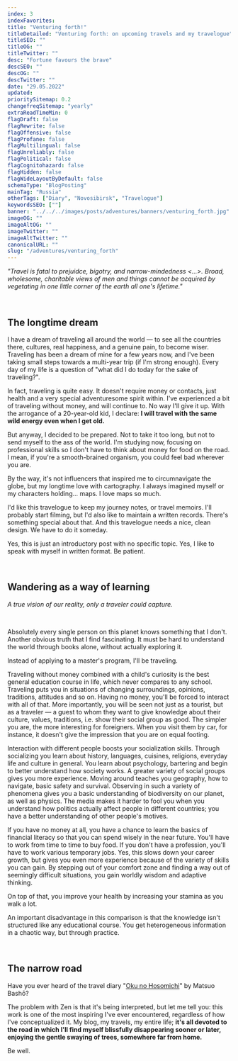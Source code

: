 ```yaml
---
index: 3
indexFavorites:
title: "Venturing forth!"
titleDetailed: "Venturing forth: on upcoming travels and my travelogue"
titleSEO: ""
titleOG: ""
titleTwitter: ""
desc: "Fortune favours the brave"
descSEO: ""
descOG: ""
descTwitter: ""
date: "29.05.2022"
updated:
prioritySitemap: 0.2
changefreqSitemap: "yearly"
extraReadTimeMin: 0
flagDraft: false
flagRewrite: false
flagOffensive: false
flagProfane: false
flagMultilingual: false
flagUnreliably: false
flagPolitical: false
flagCognitohazard: false
flagHidden: false
flagWideLayoutByDefault: false
schemaType: "BlogPosting"
mainTag: "Russia"
otherTags: ["Diary", "Novosibirsk", "Travelogue"]
keywordsSEO: [""]
banner: "../../../images/posts/adventures/banners/venturing_forth.jpg"
imageOG: ""
imageAltOG: ""
imageTwitter: ""
imageAltTwitter: ""
canonicalURL: ""
slug: "/adventures/venturing_forth"
---
```


*"Travel is fatal to prejuidce, bigotry, and narrow-mindedness \<...\>. Broad, wholesome, charitable views of men and things cannot be acquired by vegetating in one little corner of the earth all one's lifetime."*

<br/>

## The longtime dream

I have a dream of traveling all around the world — to see all the countries there, cultures, real happiness, and a genuine pain, to become wiser. Traveling has been a dream of mine for a few years now, and I've been taking small steps towards a multi-year trip (if I'm strong enough). Every day of my life is a question of "what did I do today for the sake of traveling?".

In fact, traveling is quite easy. It doesn't require money or contacts, just health and a very special adventuresome spirit within. I've experienced a bit of traveling without money, and will continue to. No way I'll give it up. With the arrogance of a 20-year-old kid, I declare: **I will travel with the same wild energy even when I get old.**

But anyway, I decided to be prepared. Not to take it too long, but not to send myself to the ass of the world. I'm studying now, focusing on professional skills so I don't have to think about money for food on the road. I mean, if you're a smooth-brained organism, you could feel bad wherever you are.  

By the way, it's not influencers that inspired me to circumnavigate the globe, but my longtime love with cartography. I always imagined myself or my characters holding... maps. I love maps so much.   

I'd like this travelogue to keep my journey notes, or travel memoirs. I'll probably start filming, but I'd also like to maintain a written records. There's something special about that. And this travelogue needs a nice, clean design. We have to do it someday.

Yes, this is just an introductory post with no specific topic. Yes, I like to speak with myself in written format. Be patient.

<br/>

## Wandering as a way of learning

*A true vision of our reality, only a traveler could capture.*

<br/>

Absolutely every single person on this planet knows something that I don't. Another obvious truth that I find fascinating. It must be hard to understand the world through books alone, without actually exploring it.

Instead of applying to a master's program, I'll be traveling.

Traveling without money combined with a child's curiosity is the best general education course in life, which never compares to any school. Traveling puts you in situations of changing surroundings, opinions, traditions, attitudes and so on. Having no money, you'll be forced to interact with all of that. More importantly, you will be seen not just as a tourist, but as a traveler — a guest to whom they want to give knowledge about their culture, values, traditions, i.e. show their social group as good. The simpler you are, the more interesting for foreigners. When you visit them by car, for instance, it doesn't give the impression that you are on equal footing.

Interaction with different people boosts your socialization skills. Through socializing you learn about history, languages, cuisines, religions, everyday life and culture in general. You learn about psychology, bartering and begin to better understand how society works. A greater variety of social groups gives you more experience. Moving around teaches you geography, how to navigate, basic safety and survival. Observing in such a variety of phenomena gives you a basic understanding of biodiversity on our planet, as well as physics. The media makes it harder to fool you when you understand how politics actually affect people in different countries; you have a better understanding of other people's motives.

If you have no money at all, you have a chance to learn the basics of financial literacy so that you can spend wisely in the near future. You'll have to work from time to time to buy food. If you don't have a profession, you'll have to work various temporary jobs. Yes, this slows down your career growth, but gives you even more experience because of the variety of skills you can gain. By stepping out of your comfort zone and finding a way out of seemingly difficult situations, you gain worldly wisdom and adaptive thinking.

On top of that, you improve your health by increasing your stamina as you walk a lot.

An important disadvantage in this comparison is that the knowledge isn't structured like any educational course. You get heterogeneous information in a chaotic way, but through practice.

<br/>

## The narrow road

Have you ever heard of the travel diary "[Oku no Hosomichi](https://en.wikipedia.org/wiki/Oku_no_Hosomichi)" by Matsuo Bashō?

The problem with Zen is that it's being interpreted, but let me tell you: this work is one of the most inspiring I've ever encountered, regardless of how I've conceptualized it. My blog, my travels, my entire life; **it's all devoted to the road in which I'll find myself blissfully disappearing sooner or later, enjoying the gentle swaying of trees, somewhere far from home.**

Be well.
